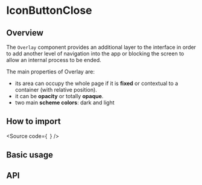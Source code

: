 

<Meta of={Stories} />

# IconButtonClose

## Overview

The `Overlay` component provides an additional layer to the interface in order
to add another level of navigation into the app or blocking the screen to allow
an internal process to be ended.

The main properties of Overlay are:

- its area can occupy the whole page if it is **fixed** or contextual to a container
  (with relative position).
- it can be **opacity** or totally **opaque**.
- two main **scheme colors**: dark and light

## How to import

<Source
  code={`
`}
/>

## Basic usage

<Canvas of={Stories.Base} />

## API

<ArgTypes of={Stories} />
